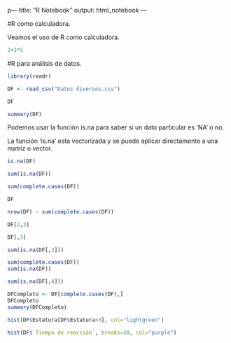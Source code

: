   p---
title: "R Notebook"
output: html_notebook
---

#R como calculadora.

Veamos el uso de R como calculadora.

```r
2+3*5
```

#R para análisis de datos.

```r
library(readr)
```

```r
DF <- read_csv("Datos diversos.csv")
```

```r
DF
```



```r
summary(DF)
```

Podemos usar la función is.na para saber si un dato particular es 'NA' o no.

La función 'is.na' esta vectorizada y se puede aplicar directamente a una matriz o vector.
```r
is.na(DF)
```

```r
sum(is.na(DF))
```

```r
sum(complete.cases(DF))
```

```r
DF
```


```r
nrow(DF) - sum(complete.cases(DF))
```
```r
DF[2,3]
```

```r
DF[,3]
```


```r
sum(is.na(DF[,3]))
```

```r
sum(complete.cases(DF))
sum(is.na(DF))
```

```r
sum(is.na(DF[,4]))
```

```r
DFCompleto <- DF[complete.cases(DF),]
DFCompleto
summary(DFCompleto)
```


```r
hist(DF$Estatura[DF$Estatura>3], col="lightgreen")
```

```r
hist(DF$`Tiempo de reacción`, breaks=30, col="purple")
```








